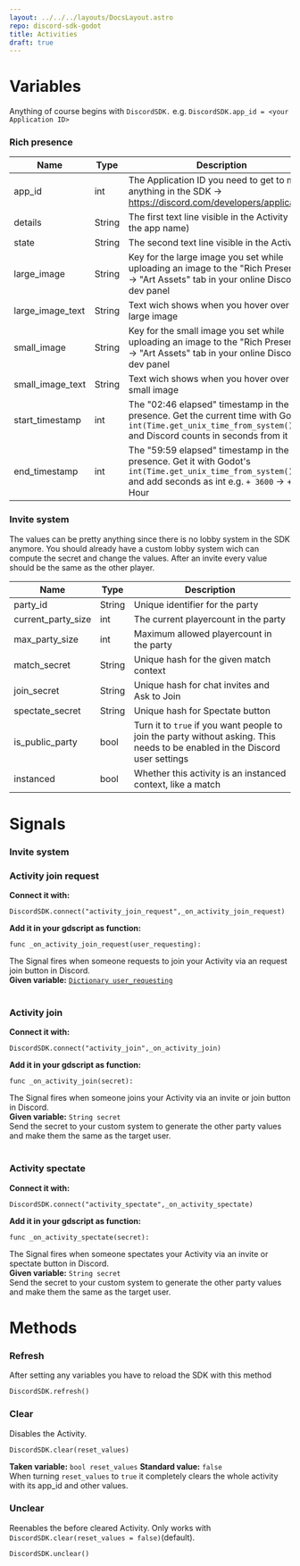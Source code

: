 ```yaml
---
layout: ../../../layouts/DocsLayout.astro
repo: discord-sdk-godot
title: Activities
draft: true
---
```


# Variables

Anything of course begins with `DiscordSDK.` e.g. `DiscordSDK.app_id = <your Application ID>`
### Rich presence

| Name | Type | Description |
| --- | --- | --- |
| app_id | int | The Application ID you need to get to make anything in the SDK → https://discord.com/developers/applications |
| details | String | The first text line visible in the Activity (after the app name) |
| state | String | The second text line visible in the Activity |
| large_image | String | Key for the large image you set while uploading an image to the "Rich Presence" → "Art Assets" tab in your online Discord dev panel |
| large_image_text | String | Text wich shows when you hover over the large image |
| small_image | String | Key for the small image you set while uploading an image to the "Rich Presence" → "Art Assets" tab in your online Discord dev panel |
| small_image_text | String | Text wich shows when you hover over the small image |
| start_timestamp | int | The "02:46 elapsed" timestamp in the presence. Get the current time with Godot's `int(Time.get_unix_time_from_system())` and Discord counts in seconds from it |
| end_timestamp | int | The "59:59 elapsed" timestamp in the presence. Get it with Godot's `int(Time.get_unix_time_from_system())` and add seconds as int e.g. `+ 3600` → + 1 Hour |

### Invite system
The values can be pretty anything since there is no lobby system in the SDK anymore. You should already have a custom lobby system wich can compute the secret and change the values. After an invite every value should be the same as the other player.

| Name | Type | Description |
| --- | --- | --- |
| party_id | String | Unique identifier for the party |
| current_party_size | int | The current playercount in the party |
| max_party_size | int | Maximum allowed playercount in the party |
| match_secret | String | Unique hash for the given match context |
| join_secret | String | Unique hash for chat invites and Ask to Join |
| spectate_secret | String | Unique hash for Spectate button |
| is_public_party | bool | Turn it to `true` if you want people to join the party without asking. This needs to be enabled in the Discord user settings |
| instanced | bool | Whether this activity is an instanced context, like a match |

# Signals
### Invite system

### Activity join request
**Connect it with:**
```gdscript
DiscordSDK.connect("activity_join_request",_on_activity_join_request)
```
**Add it in your gdscript as function:**
```gdscript
func _on_activity_join_request(user_requesting):
```
The Signal fires when someone requests to join your Activity via an request join button in Discord.<br/>
**Given variable:** [`Dictionary user_requesting`](https://github.com/vaporvee/discord-sdk-godot/wiki/Users#get-current-user)
<br/>
<br/>
### Activity join
**Connect it with:**
```gdscript
DiscordSDK.connect("activity_join",_on_activity_join)
```
**Add it in your gdscript as function:**
```gdscript
func _on_activity_join(secret):
```
The Signal fires when someone joins your Activity via an invite or join button in Discord.<br/>
**Given variable:** `String secret`<br/>
Send the secret to your custom system to generate the other party values and make them the same as the target user.
<br/>
<br/>
### Activity spectate
**Connect it with:**
```gdscript
DiscordSDK.connect("activity_spectate",_on_activity_spectate)
```
**Add it in your gdscript as function:**
```gdscript
func _on_activity_spectate(secret):
```
The Signal fires when someone spectates your Activity via an invite or spectate button in Discord.<br/>
**Given variable:** `String secret` <br/>
Send the secret to your custom system to generate the other party values and make them the same as the target user.
# Methods
### Refresh
After setting any variables you have to reload the SDK with this method
```gdscript
DiscordSDK.refresh()
```
### Clear
Disables the Activity.
```gdscript
DiscordSDK.clear(reset_values)
```
**Taken variable:** `bool reset_values` **Standard value:** `false`<br/>
When turning `reset_values` to `true` it completely clears the whole activity with its app_id and other values.

### Unclear
Reenables the before cleared Activity. Only works with `DiscordSDK.clear(reset_values = false)`(default).
```gdscript
DiscordSDK.unclear()
```